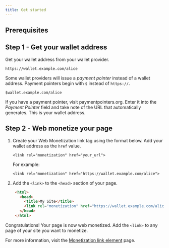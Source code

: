 ```yaml
---
title: Get started
---
```



## Prerequisites

<Wallet />

## Step 1 - Get your wallet address

Get your wallet address from your wallet provider. 

```http title="Example"
https://wallet.example.com/alice
```

Some wallet providers will issue a *payment pointer* instead of a wallet address. Payment pointers begin with `$` instead of `https://`.

```http title="Example"
$wallet.example.com/alice
```

If you have a payment pointer, visit <LinkOut href='https://paymentpointers.org/'>paymentpointers.org</LinkOut>. Enter it into the _Payment Pointer_ field and take note of the URL that automatically generates. This is your wallet address.

## Step 2 - Web monetize your page

<Steps>

1. Create your Web Monetization link tag using the format below. Add your wallet address as the `href` value.

   ```http
   <link rel="monetization" href="your_url">
   ```

   For example:

   ```http
   <link rel="monetization" href="https://wallet.example.com/alice">
   ```

2. Add the `<link>` to the `<head>` section of your page.
   ```html title="Example" wrap
    <html>
      <head>
        <title>My Site</title>
        <link rel="monetization" href="https://wallet.example.com/alice">
      </head>
    </html>
    ```
</Steps>

Congratulations! Your page is now web monetized. Add the `<link>` to any page of your site you want to monetize.

For more information, visit the [Monetization link element](/developers/link-element) page.